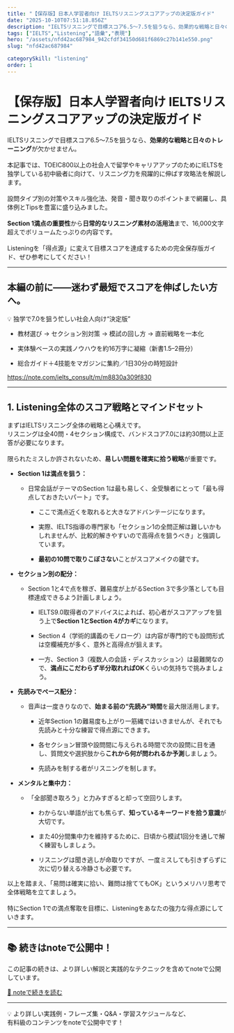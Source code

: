 ```yaml
---
title: "【保存版】日本人学習者向け IELTSリスニングスコアアップの決定版ガイド"
date: "2025-10-10T07:51:18.856Z"
description: "IELTSリスニングで目標スコア6.5〜7.5を狙うなら、効果的な戦略と日々のトレーニングが欠かせません。本記事では、TOEIC800以上の社会人で留学やキャリアアップのためにIELTSを独学している初中級者に向けて、リスニング力を飛躍的に伸ばす攻略法を解説します。設問タイプ別の対策やスキル強化法、発音・聞き取りのポイントまで網羅し、具体例とTipsを豊富に盛り込みました。Section 1満点の"
tags: ["IELTS","Listening","語彙","表現"]
hero: "/assets/nfd42ac687984_942cfdf34150d681f6869c27b141e550.png"
slug: "nfd42ac687984"

categorySkill: "listening"
order: 1
---
```




<h1>【保存版】日本人学習者向け IELTSリスニングスコアアップの決定版ガイド</h1>
<figure name="bd664fc0-14a7-4da4-97c6-da0a3c2f71c5"><OptimizedImage
  src="/assets/nfd42ac687984_942cfdf34150d681f6869c27b141e550.png"
/><figcaption></figcaption></figure><p name="655fae86-249f-4a81-9ac2-e5f9b8d04b66" id="655fae86-249f-4a81-9ac2-e5f9b8d04b66">IELTSリスニングで目標スコア6.5〜7.5を狙うなら、<strong>効果的な戦略と日々のトレーニング</strong>が欠かせません。<br /><br />本記事では、TOEIC800以上の社会人で留学やキャリアアップのためにIELTSを独学している初中級者に向けて、リスニング力を飛躍的に伸ばす攻略法を解説します。<br /><br />設問タイプ別の対策やスキル強化法、発音・聞き取りのポイントまで網羅し、具体例とTipsを豊富に盛り込みました。<br /><br /><strong>Section 1満点の重要性</strong>から<strong>日常的なリスニング素材の活用法</strong>まで、16,000文字超えでボリュームたっぷりの内容です。<br /><br />Listeningを「得点源」に変えて目標スコアを達成するための完全保存版ガイド、ぜひ参考にしてください！</p><hr /><h2 name="8409a40e-a020-46f9-8196-5d4b74bb4d59" id="8409a40e-a020-46f9-8196-5d4b74bb4d59">本編の前に——迷わず最短でスコアを伸ばしたい方へ。</h2><p name="a7b1d2d4-95a2-4feb-9b88-36328a857e24" id="a7b1d2d4-95a2-4feb-9b88-36328a857e24">💡 独学で7.0を狙う忙しい社会人向け“決定版”</p><ul name="29d0d64c-91fd-46bb-b62c-27fac31991d5" id="29d0d64c-91fd-46bb-b62c-27fac31991d5"><li><p name="e495319e-7a60-4680-a6c2-18998ac005a9" id="e495319e-7a60-4680-a6c2-18998ac005a9">教材選び → セクション別対策 → 模試の回し方 → 直前戦略を一本化</p></li><li><p name="0d2cbf7a-4ce3-466a-89b3-bbc2b79fe6ae" id="0d2cbf7a-4ce3-466a-89b3-bbc2b79fe6ae">実体験ベースの実践ノウハウを約16万字に凝縮（新書1.5–2冊分）</p></li><li><p name="be793e33-fd54-4537-877b-9cdd8d7cfe49" id="be793e33-fd54-4537-877b-9cdd8d7cfe49">総合ガイド＋4技能をマガジンに集約／1日30分の時短設計</p></li></ul><p name="28dd8d5b-5fdd-4701-872d-f7a638d9ae5c"><a href="https://note.com/ielts_consult/m/m8830a309f830">https://note.com/ielts_consult/m/m8830a309f830</a></p><hr /><h2 name="40f6748d-89ee-43c9-bc1f-8293be166391" id="40f6748d-89ee-43c9-bc1f-8293be166391">1. Listening全体のスコア戦略とマインドセット</h2><figure name="951f5cca-0262-43c7-8e13-8a0e8aeae608" id="951f5cca-0262-43c7-8e13-8a0e8aeae608"><OptimizedImage
  src="/assets/nfd42ac687984_1750744000-kgKdGHRhbw9feYiS7m1VFaI3.png"
  width={620}
  height={271}
/><figcaption></figcaption></figure><p name="b85636a5-2ac7-4633-94f8-72cca85d8e1d" id="b85636a5-2ac7-4633-94f8-72cca85d8e1d">まずはIELTSリスニング全体の戦略と心構えです。<br />リスニングは全40問・4セクション構成で、バンドスコア7.0には約30問以上正答が必要になります。<br /><br />限られたミスしか許されないため、<strong>易しい問題を確実に拾う戦略</strong>が重要です。</p><figure name="e9e42c4e-c74e-4226-b628-f60d6bc5de52" id="e9e42c4e-c74e-4226-b628-f60d6bc5de52"><OptimizedImage
  src="/assets/nfd42ac687984_1750744024-qXrFa9lSZA4o1C8YxERMynp2.png"
  width={620}
  height={337}
/><figcaption></figcaption></figure><ul name="9c6b7636-9971-4e87-80b4-6645c94a4450" id="9c6b7636-9971-4e87-80b4-6645c94a4450"><li><p name="a71c69ae-b838-48ab-b687-eec332243467" id="a71c69ae-b838-48ab-b687-eec332243467"><strong>Section 1は満点を狙う：</strong></p><ul name="60797b04-1ca9-4d69-90c5-7076595badf7" id="60797b04-1ca9-4d69-90c5-7076595badf7"><li><p name="56fe0750-c0d6-4936-840f-2e243a672e90" id="56fe0750-c0d6-4936-840f-2e243a672e90">日常会話がテーマのSection 1は最も易しく、全受験者にとって「最も得点しておきたいパート」です。</p><ul name="5cda11c6-3a9a-49c1-b2d3-09643ec6de50" id="5cda11c6-3a9a-49c1-b2d3-09643ec6de50"><li><p name="04a77400-e65d-4f03-9360-f83a096b5862" id="04a77400-e65d-4f03-9360-f83a096b5862">ここで満点近くを取れると大きなアドバンテージになります。</p></li><li><p name="c4f06654-5a6b-461e-9088-f1107643e826" id="c4f06654-5a6b-461e-9088-f1107643e826">実際、IELTS指導の専門家も「セクション1の全問正解は難しいかもしれませんが、比較的解きやすいので高得点を狙うべき」と強調しています。</p></li><li><p name="fd6c0fd7-e096-498e-8cdc-514bcc72531c" id="fd6c0fd7-e096-498e-8cdc-514bcc72531c"><strong>最初の10問で取りこぼさない</strong>ことがスコアメイクの鍵です。</p></li></ul></li></ul></li><li><p name="4093239e-0742-4392-8b49-3719463ab206" id="4093239e-0742-4392-8b49-3719463ab206"><strong>セクション別の配分：</strong></p><ul name="6d8ae57f-5e93-4a8b-a1d3-0259132296db" id="6d8ae57f-5e93-4a8b-a1d3-0259132296db"><li><p name="2f006822-0cb2-492e-9f1d-6d73d561e64e" id="2f006822-0cb2-492e-9f1d-6d73d561e64e">Section 1と4で点を稼ぎ、難易度が上がるSection 3で多少落としても目標達成できるよう計画しましょう。</p><ul name="6d2d53a2-ddc4-4a3d-8694-03838c8c442b" id="6d2d53a2-ddc4-4a3d-8694-03838c8c442b"><li><p name="61557b30-28ec-4095-8e8f-ae477b467872" id="61557b30-28ec-4095-8e8f-ae477b467872">IELTS9.0取得者のアドバイスによれば、初心者がスコアアップを狙う上で<strong>Section 1とSection 4がカギ</strong>になります。</p></li><li><p name="681d598b-9f8d-469c-b38c-80a4657cdac4" id="681d598b-9f8d-469c-b38c-80a4657cdac4">Section 4（学術的講義のモノローグ）は内容が専門的でも設問形式は空欄補充が多く、意外と高得点が狙えます。</p></li><li><p name="4dfbc772-e98b-4704-9c2d-7f816e4fbd71" id="4dfbc772-e98b-4704-9c2d-7f816e4fbd71">一方、Section 3（複数人の会話・ディスカッション）は最難関なので、<strong>満点にこだわらず半分取れればOK</strong>くらいの気持ちで挑みましょう。</p></li></ul></li></ul></li><li><p name="11295624-3431-4d4a-81ca-cfdcb475e2d7" id="11295624-3431-4d4a-81ca-cfdcb475e2d7"><strong>先読みでペース配分：</strong></p><ul name="7715a55d-9121-431a-84c4-0977c2572a3f" id="7715a55d-9121-431a-84c4-0977c2572a3f"><li><p name="51d2fd90-3c3d-4f9e-b31e-0f0d1409c16e" id="51d2fd90-3c3d-4f9e-b31e-0f0d1409c16e">音声は一度きりなので、<strong>始まる前の“先読み”時間</strong>を最大限活用します。</p><ul name="ea6eb078-d1ff-4286-adbe-bf82986f0f9b" id="ea6eb078-d1ff-4286-adbe-bf82986f0f9b"><li><p name="6a824cbe-af13-4eaf-9038-b69231f3408b" id="6a824cbe-af13-4eaf-9038-b69231f3408b">近年Section 1の難易度も上がり一筋縄ではいきませんが、それでも先読みと十分な練習で得点源にできます。</p></li><li><p name="9bcfd5d6-16d0-4848-b99e-67916d152de3" id="9bcfd5d6-16d0-4848-b99e-67916d152de3">各セクション冒頭や設問間に与えられる時間で次の設問に目を通し、質問文や選択肢から<strong>これから何が問われるか予測</strong>しましょう。</p></li><li><p name="15845c85-c014-4c5b-9039-3b1ef0bede37" id="15845c85-c014-4c5b-9039-3b1ef0bede37">先読みを制する者がリスニングを制します。</p></li></ul></li></ul></li><li><p name="f873d37c-8079-4b6a-9da0-a23f7f902800" id="f873d37c-8079-4b6a-9da0-a23f7f902800"><strong>メンタルと集中力：</strong></p><ul name="9ac6ce1f-47f9-40bb-accc-83d604f4f147" id="9ac6ce1f-47f9-40bb-accc-83d604f4f147"><li><p name="d1c70b87-3951-41be-a4d7-0ffcdc01f410" id="d1c70b87-3951-41be-a4d7-0ffcdc01f410">「全部聞き取ろう」と力みすぎると却って空回りします。</p><ul name="15c3340c-e0cc-4dcf-85c5-67e2787d47de" id="15c3340c-e0cc-4dcf-85c5-67e2787d47de"><li><p name="3b3c211f-aceb-43e7-8ecb-22cf15e4f670" id="3b3c211f-aceb-43e7-8ecb-22cf15e4f670">わからない単語が出ても焦らず、<strong>知っているキーワードを拾う意識</strong>が大切です。</p></li><li><p name="6e21d44b-1924-4903-a311-923f9da920de" id="6e21d44b-1924-4903-a311-923f9da920de">また40分間集中力を維持するために、日頃から模試1回分を通しで解く練習もしましょう。</p></li><li><p name="9f2ff47b-1b8c-43bc-920e-0737b6b7628a" id="9f2ff47b-1b8c-43bc-920e-0737b6b7628a">リスニングは聞き逃しが命取りですが、一度ミスしても引きずらずに次に切り替える冷静さも必要です。</p></li></ul></li></ul></li></ul><p name="65b6fb58-0c9c-4065-a660-45d46df20802" id="65b6fb58-0c9c-4065-a660-45d46df20802">以上を踏まえ、「易問は確実に拾い、難問は捨ててもOK」というメリハリ思考で全体戦略を立てましょう。<br /><br />特にSection 1での満点奪取を目標に、Listeningをあなたの強力な得点源にしていきます。</p><hr />
<h2>📚 続きはnoteで公開中！</h2>
<p>この記事の続きは、より詳しい解説と実践的なテクニックを含めてnoteで公開しています。</p>
<p>
<a href="https://note.com/ielts_consult/n/nfd42ac687984" target="_blank" rel="noopener noreferrer">📖 noteで続きを読む</a>
</p>
<hr />
<p>
💡 より詳しい実践例・フレーズ集・Q&amp;A・学習スケジュールなど、<br />
有料級のコンテンツをnoteで公開中です！
</p>

